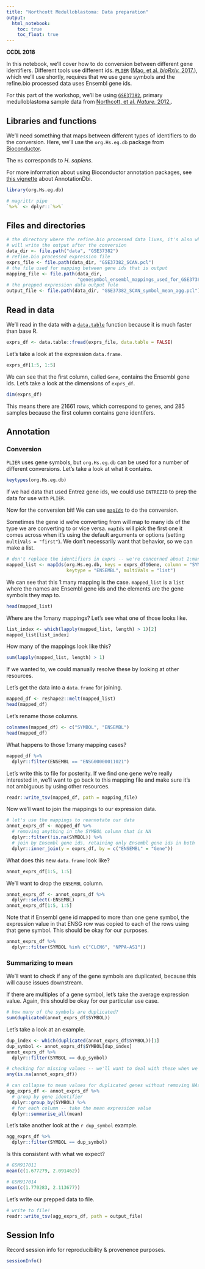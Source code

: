 ```yaml
---
title: "Northcott Medulloblastoma: Data preparation"
output:   
  html_notebook: 
    toc: true
    toc_float: true
---
```


**CCDL 2018**

In this notebook, we'll cover how to do conversion between different gene
identifiers.
Different tools use different ids.
[`PLIER`](https://github.com/wgmao/PLIER) 
([Mao, et al. _bioRxiv._ 2017.](https://doi.org/10.1101/116061)), 
which we'll use shortly, 
requires that we use gene symbols and the refine.bio processed data uses
Ensembl gene ids.

For this part of the workshop, we'll be using [`GSE37382`](https://www.ncbi.nlm.nih.gov/geo/query/acc.cgi?acc=GSE37382),
primary medulloblastoma sample data from 
[Northcott, et al. _Nature._ 2012.](https://www.ncbi.nlm.nih.gov/pubmed/22832581).

## Libraries and functions

We'll need something that maps between different types of identifiers to
do the conversion.
Here, we'll use the `org.Hs.eg.db` package from [Bioconductor](https://www.bioconductor.org).

The `Hs` corresponds to _H. sapiens_.

For more information about using Bioconductor annotation packages, see 
[this vignette](http://bioconductor.org/packages/release/bioc/vignettes/AnnotationDbi/inst/doc/IntroToAnnotationPackages.pdf) about AnnotationDbi.

```r
library(org.Hs.eg.db)
```

```r
# magrittr pipe
`%>%` <- dplyr::`%>%` 
```

## Files and directories

```r
# the directory where the refine.bio processed data lives, it's also where we 
# will write the output after the conversion
data_dir <- file.path("data", "GSE37382")
# refine.bio processed expression file
exprs_file <- file.path(data_dir, "GSE37382_SCAN.pcl")
# the file used for mapping between gene ids that is output
mapping_file <- file.path(data_dir, 
                          "genesymbol_ensembl_mappings_used_for_GSE37382.tsv")
# the prepped expression data output fule
output_file <- file.path(data_dir, "GSE37382_SCAN_symbol_mean_agg.pcl")
```

## Read in data

We'll read in the data with a [`data.table`](https://cran.r-project.org/web/packages/data.table/index.html) function because it is much faster than base R.

```r
exprs_df <- data.table::fread(exprs_file, data.table = FALSE)
```

Let's take a look at the expression `data.frame`.

```r
exprs_df[1:5, 1:5]
```

We can see that the first column, called `Gene`, contains the Ensembl gene ids.
Let's take a look at the dimensions of `exprs_df`.

```r
dim(exprs_df)
```

This means there are 21661 rows, which correspond to genes, and 285 samples
because the first column contains gene identifers.

## Annotation

### Conversion

`PLIER` uses gene symbols, but `org.Hs.eg.db` can be used for a number of 
different conversions. 
Let's take a look at what it contains.

```r
keytypes(org.Hs.eg.db)
```

If we had data that used Entrez gene ids, we could use `ENTREZID` to prep the
data for use with `PLIER`.

Now for the conversion bit! 
We can use [`mapIds`](https://www.rdocumentation.org/packages/AnnotationDbi/versions/1.34.4/topics/AnnotationDb-objects) 
to do the conversion.

Sometimes the gene id we're converting from will map to many ids of the type
we are converting to or vice versa.
`mapIds` will pick the first one it comes across when it's using the default
arguments or options (setting `multiVals = "first"`).
We don't necessarily want that behavior, so we can make a list.

```r
# don't replace the identifiers in exprs -- we're concerned about 1:many mappings
mapped_list <- mapIds(org.Hs.eg.db, keys = exprs_df$Gene, column = "SYMBOL", 
                      keytype = "ENSEMBL", multiVals = "list")
```

We can see that this 1:many mapping is the case.
`mapped_list` is a `list` where the names are Ensembl gene ids and the elements
are the gene symbols they map to.

```r
head(mapped_list)
```

Where are the 1:many mappings? 
Let's see what one of those looks like.

```r
list_index <- which(lapply(mapped_list, length) > 1)[2]
mapped_list[list_index]
```

How many of the mappings look like this?

```r
sum(lapply(mapped_list, length) > 1)
```

If we wanted to, we could manually resolve these by looking at other resources.

Let's get the data into a `data.frame` for joining.

```r
mapped_df <- reshape2::melt(mapped_list)
head(mapped_df)
```

Let's rename those columns.

```r
colnames(mapped_df) <- c("SYMBOL", "ENSEMBL")
head(mapped_df)
```

What happens to those 1:many mapping cases?

```r
mapped_df %>%
  dplyr::filter(ENSEMBL == "ENSG00000011021")
```

Let's write this to file for posterity.
If we find one gene we're really interested in, we'll want to go back to this
mapping file and make sure it's not ambiguous by using other resources.

```r
readr::write_tsv(mapped_df, path = mapping_file) 
```

Now we'll want to join the mappings to our expression data.

```r
# let's use the mappings to reannotate our data
annot_exprs_df <- mapped_df %>%
  # removing anything in the SYMBOL column that is NA
  dplyr::filter(!is.na(SYMBOL)) %>%
  # join by Ensembl gene ids, retaining only Ensembl gene ids in both
  dplyr::inner_join(y = exprs_df, by = c("ENSEMBL" = "Gene"))
```

What does this new `data.frame` look like?

```r
annot_exprs_df[1:5, 1:5]
```

We'll want to drop the `ENSEMBL` column.

```r
annot_exprs_df <- annot_exprs_df %>%
  dplyr::select(-ENSEMBL)
annot_exprs_df[1:5, 1:5]
```

Note that if Ensembl gene id mapped to more than one gene symbol, 
the expression value in that ENSG row was copied to each of the rows using
that gene symbol.
This should be okay for our purposes.

```r
annot_exprs_df %>%
  dplyr::filter(SYMBOL %in% c("CLCN6", "NPPA-AS1"))
```

### Summarizing to mean

We'll want to check if any of the gene symbols are duplicated, because this 
will cause issues downstream.

If there are multiples of a gene symbol, let's take the average expression
value. 
Again, this should be okay for our particular use case.

```r
# how many of the symbols are duplicated?
sum(duplicated(annot_exprs_df$SYMBOL))
```

Let's take a look at an example.

```r
dup_index <- which(duplicated(annot_exprs_df$SYMBOL))[1]
dup_symbol <- annot_exprs_df$SYMBOL[dup_index]
annot_exprs_df %>%
  dplyr::filter(SYMBOL == dup_symbol)
```

```r
# checking for missing values -- we'll want to deal with these when we summarize
any(is.na(annot_exprs_df))
```

```r
# can collapse to mean values for duplicated genes without removing NAs, then
agg_exprs_df <- annot_exprs_df %>%
  # group by gene identifier
  dplyr::group_by(SYMBOL) %>%
  # for each column -- take the mean expression value
  dplyr::summarise_all(mean)
```

Let's take another look at the `r dup_symbol` example.

```r
agg_exprs_df %>%
  dplyr::filter(SYMBOL == dup_symbol)
```

Is this consistent with what we expect?

```r
# GSM917011
mean(c(1.677279, 2.091462))
```

```r
# GSM917014
mean(c(1.770283, 2.113677))
```

Let's write our prepped data to file.

```r
# write to file!
readr::write_tsv(agg_exprs_df, path = output_file)
```

## Session Info

Record session info for reproducibility & provenence purposes.

```r
sessionInfo()
```


